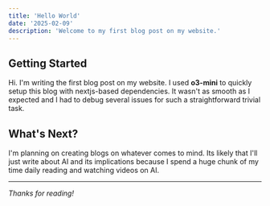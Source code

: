 ```yaml
---
title: 'Hello World'
date: '2025-02-09'
description: 'Welcome to my first blog post on my website.'
---
```


## Getting Started

Hi. I'm writing the first blog post on my website. I used **o3-mini** to quickly setup this blog with nextjs-based dependencies. It wasn't as smooth as I expected and I had to debug several issues for such a straightforward trivial task.

## What's Next?

I'm planning on creating blogs on whatever comes to mind. Its likely that I'll just write about AI and its implications because I spend a huge chunk of my time daily reading and watching videos on AI.

---

_Thanks for reading!_
